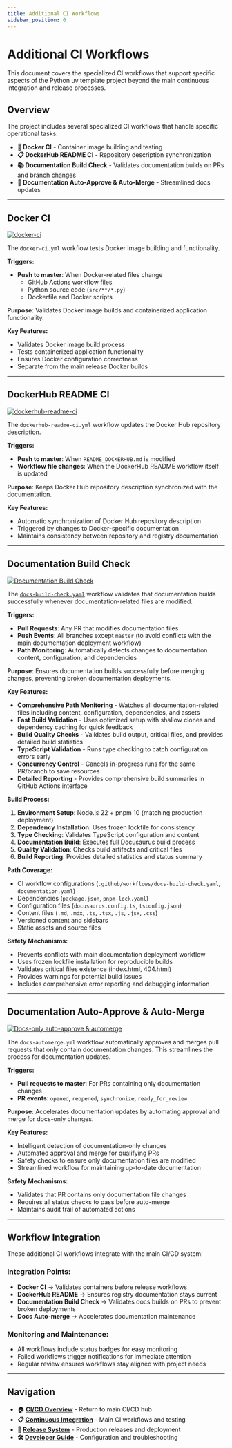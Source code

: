 ```yaml
---
title: Additional CI Workflows
sidebar_position: 6
---
```


# Additional CI Workflows

This document covers the specialized CI workflows that support specific aspects of the Python uv template project beyond the main continuous integration and release processes.

## Overview

The project includes several specialized CI workflows that handle specific operational tasks:

- **🐳 Docker CI** - Container image building and testing
- **📋 DockerHub README CI** - Repository description synchronization
- **📚 Documentation Build Check** - Validates documentation builds on PRs and branch changes
- **🤖 Documentation Auto-Approve & Auto-Merge** - Streamlined docs updates

---

## Docker CI

[![docker-ci](https://github.com/Chisanan232/Template-Python-UV-Project/actions/workflows/docker-ci.yml/badge.svg)](https://github.com/Chisanan232/Template-Python-UV-Project/actions/workflows/docker-ci.yml)

The `docker-ci.yml` workflow tests Docker image building and functionality.

**Triggers:**
- **Push to master**: When Docker-related files change
  - GitHub Actions workflow files
  - Python source code (`src/**/*.py`)
  - Dockerfile and Docker scripts

**Purpose**: Validates Docker image builds and containerized application functionality.

**Key Features:**
- Validates Docker image build process
- Tests containerized application functionality
- Ensures Docker configuration correctness
- Separate from the main release Docker builds

---

## DockerHub README CI

[![dockerhub-readme-ci](https://github.com/Chisanan232/Template-Python-UV-Project/actions/workflows/dockerhub-readme-ci.yml/badge.svg)](https://github.com/Chisanan232/Template-Python-UV-Project/actions/workflows/dockerhub-readme-ci.yml)

The `dockerhub-readme-ci.yml` workflow updates the Docker Hub repository description.

**Triggers:**
- **Push to master**: When `README_DOCKERHUB.md` is modified
- **Workflow file changes**: When the DockerHub README workflow itself is updated

**Purpose**: Keeps Docker Hub repository description synchronized with the documentation.

**Key Features:**
- Automatic synchronization of Docker Hub repository description
- Triggered by changes to Docker-specific documentation
- Maintains consistency between repository and registry documentation

---

## Documentation Build Check

[![Documentation Build Check](https://github.com/Chisanan232/slack-mcp-server/actions/workflows/docs-build-check.yaml/badge.svg)](https://github.com/Chisanan232/slack-mcp-server/actions/workflows/docs-build-check.yaml)

The [`docs-build-check.yaml`](https://github.com/Chisanan232/slack-mcp-server/blob/master/.github/workflows/docs-build-check.yaml) workflow validates that documentation builds successfully whenever documentation-related files are modified.

**Triggers:**
- **Pull Requests**: Any PR that modifies documentation files
- **Push Events**: All branches except `master` (to avoid conflicts with the main documentation deployment workflow)
- **Path Monitoring**: Automatically detects changes to documentation content, configuration, and dependencies

**Purpose**: Ensures documentation builds successfully before merging changes, preventing broken documentation deployments.

**Key Features:**
- **Comprehensive Path Monitoring** - Watches all documentation-related files including content, configuration, dependencies, and assets
- **Fast Build Validation** - Uses optimized setup with shallow clones and dependency caching for quick feedback
- **Build Quality Checks** - Validates build output, critical files, and provides detailed build statistics
- **TypeScript Validation** - Runs type checking to catch configuration errors early
- **Concurrency Control** - Cancels in-progress runs for the same PR/branch to save resources
- **Detailed Reporting** - Provides comprehensive build summaries in GitHub Actions interface

**Build Process:**
1. **Environment Setup**: Node.js 22 + pnpm 10 (matching production deployment)
2. **Dependency Installation**: Uses frozen lockfile for consistency
3. **Type Checking**: Validates TypeScript configuration and content
4. **Documentation Build**: Executes full Docusaurus build process
5. **Quality Validation**: Checks build artifacts and critical files
6. **Build Reporting**: Provides detailed statistics and status summary

**Path Coverage:**
- CI workflow configurations (`.github/workflows/docs-build-check.yaml`, `documentation.yaml`)
- Dependencies (`package.json`, `pnpm-lock.yaml`)
- Configuration files (`docusaurus.config.ts`, `tsconfig.json`)
- Content files (`.md`, `.mdx`, `.ts`, `.tsx`, `.js`, `.jsx`, `.css`)
- Versioned content and sidebars
- Static assets and source files

**Safety Mechanisms:**
- Prevents conflicts with main documentation deployment workflow
- Uses frozen lockfile installation for reproducible builds
- Validates critical files existence (index.html, 404.html)
- Provides warnings for potential build issues
- Includes comprehensive error reporting and debugging information

---

## Documentation Auto-Approve & Auto-Merge

[![Docs-only auto-approve & automerge](https://github.com/Chisanan232/Template-Python-UV-Project/actions/workflows/docs-automerge.yml/badge.svg)](https://github.com/Chisanan232/Template-Python-UV-Project/actions/workflows/docs-automerge.yml)

The `docs-automerge.yml` workflow automatically approves and merges pull requests that only contain documentation changes. This streamlines the process for documentation updates.

**Triggers:**
- **Pull requests to master**: For PRs containing only documentation changes
- **PR events**: `opened`, `reopened`, `synchronize`, `ready_for_review`

**Purpose**: Accelerates documentation updates by automating approval and merge for docs-only changes.

**Key Features:**
- Intelligent detection of documentation-only changes
- Automated approval and merge for qualifying PRs
- Safety checks to ensure only documentation files are modified
- Streamlined workflow for maintaining up-to-date documentation

**Safety Mechanisms:**
- Validates that PR contains only documentation file changes
- Requires all status checks to pass before auto-merge
- Maintains audit trail of automated actions

---

## Workflow Integration

These additional CI workflows integrate with the main CI/CD system:

### **Integration Points:**
- **Docker CI** → Validates containers before release workflows 
- **DockerHub README** → Ensures registry documentation stays current
- **Documentation Build Check** → Validates docs builds on PRs to prevent broken deployments
- **Docs Auto-merge** → Accelerates documentation maintenance

### **Monitoring and Maintenance:**
- All workflows include status badges for easy monitoring
- Failed workflows trigger notifications for immediate attention
- Regular review ensures workflows stay aligned with project needs

---

## Navigation

- **🏠 [CI/CD Overview](./index)** - Return to main CI/CD hub
- **📋 [Continuous Integration](./continuous-integration)** - Main CI workflows and testing
- **🔄 [Release System](./release-system)** - Production releases and deployment
- **🛠️ [Developer Guide](./developer-guide)** - Configuration and troubleshooting
